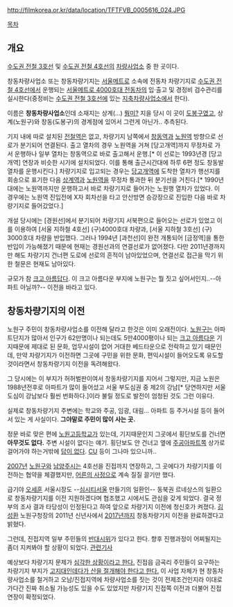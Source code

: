 {{{+1 倉洞車輛社業所 / Chang-dong Train Depot }}}

http://filmkorea.or.kr/data/location/TFTFVB_0005616_024.JPG

[[목차]]
== 개요 ==
[[수도권 전철 3호선]] 및 [[수도권 전철 4호선]]의 [[차량사업소]] 중 한 곳이다.

창동차량사업소 또는 창동차량기지는 [[서울메트로]] 소속에 전동차 차량기지로 [[수도권 전철 4호선]]에서 운행되는 [[서울메트로 4000호대 전동차]]의 입·출고 및 경정비 검수관리를 실시한다(중정비는 [[수도권 전철 3호선]]에 있는 [[지축차량사업소]]에서 한다). 

이름은 '''창동차량사업소'''인데 소재지는 상계(...) [[뭥미?]] 지을 당시 이 곳이 [[도봉구]]였고, 상계(노원구)와 창동(도봉구)의 경계점에 있어서 그런게 아닌가.. 추측된다.

기지 내에 따로 설치된 [[전철역]]은 없고, 차량기지 남쪽에서 [[창동역]]과 [[노원역]] 방향으로 선로가 분기되어 연결된다. 출고 열차의 경우 노원역을 거쳐 [당고개역]까지 무정차로 가서 운행하나 일부 열차는 창동역으로 바로 출고해서 운행.[* 이 선로는 1993년경 [당고개역] 연장과 비슷한 시기에 설치되었다. 이를 통해 출근시간대에 하루 6편 정도 창동발 열차를 운행시킨다.] 차량기지로 입고되는 경우는 [[당고개역]]에 도착한 열차가 행선지를 회송으로 표기한 다음 [[상계역]]과 [[노원역]]을 무정차 통과한 뒤 분기선을 거친다.[* 1990년대에는 노원역까지만 운행하고서 바로 차량기지로 들어가는 노원행 열차가 있었다. 이 경우에는 노원역 진입전에 X자 회차선을 타고 안산방면 승강장으로 진입한 다음 바로 차량기지로 들어갔었다.]  

개설 당시에는 [경원선]에서 분기되어 차량기지 서북편으로 들어오는 선로가 있었고 이를 이용하여 [서울 지하철 4호선] (구)4000호대 차량과, [서울 지하철 3호선] (구) 3000호대 차량을 반입했다. 그러나 1994년 [과천선]이 완전 개통되어 [금정역]을 통한 반입이 가능해졌기 때문에 현재는 경원선과의 연결선로가 없어졌다. 다만 2011년경까지만 해도 차량기지 건너편 도로에 선로의 흔적이 남아있었으며, 연결선로 접근을 막기 위한 철문은 현재도 남아있다.

규모가 참 [[크고 아름답다]]. 이 크고 아름다운 부지에 노원구는 뭘 짓고 싶어서인지..--아파트 아닐까?-- 이전을 바라고 있다. 

== 창동차량기지의 이전 ==
노원구 주민이 창동차량사업소를 이전해 달라고 한것은 이미 오래전이다. [[노원구]]는 아파트단지가 많아서 인구가 62만명이나 되는데도 5만4000평이나 되는 [[크고 아름다운]] 기지때문에 제대로 된 문화, 업무시설이 없어 거대한 베드타운으로 전락하고 있기 때문인데, 만약 차량기지가 이전하면 그곳에 구민을 위한 문화, 편익시설이 들어오도록 유도할 것이라면서 창동차량기지 이전을 독려해왔다.

그 당시에는 이 부지가 허허벌판이여서 창동차량기지를 지어서 그렇지만, 지금 노원은 1988년전후로 아파트가 많이 들어섰고 서울 부도심권 중 제2의 강남[* 당연하지만 서울 도심이 강남보다 훨씬 번화하다.]이라 불릴 정도로 발전이 엄청된 것도 그런 이유다.

실제로 창동차량기지 주변에는 학교와 주공, 임광, 대림... 아파트 등 주거시설 등이 들어서 있는 게 사실이다. '''그야말로 주민이 많이 사는 곳.'''

정문 바로 맞은 편에 [[노원고등학교]]가 있는데, 기지때문인지 그곳에서 횡단보도를 건너면  '''아무것도 없다.''' 주변 시설이 없다는 얘기. 횡단보도 안 건너고 옆에 [[주공아파트]]쪽 상가로 걸어가야 하는거밖에 [[답이 없다]]. [[CU]] 등이 그나마 있으니까..

[[2007년]] [[노원구]]와 [[남양주시]]는 4호선을 진접까지 연장하고, 그 곳에다가 차량기지를 이전하는 협약을 체결했지만, [[어른의 사정]]으로 계속 질질 끌기만 했다.

급기야 [[오세훈]] 서울시장도 --[[심시티서울]] 만들기의 일환인-- 동북권 르네상스의 일환으로 창동차량기지를 이전 지원하겠다며 협조했고 시에서도 관심을 갖게 되었다. 결국 정부의 조사 결과 타당성이 인정된다고 하여 앞으로 차량기지 이전에 청신호가 켜졌다. [[김성환]] 노원구청장의 2011년 신년사에서 [[2017년]]까지 창동차량기지 이전을 완료하겠다고 밝혔다.

그런데, 진접지역 일부 주민들의 [http://serviceapi.nmv.naver.com/flash/convertIframeTag.nhn?vid=E06573C50783FFC6B7229A79436863F4BD08&outKey=V123a60f2594054b520bf20d7d30b15428276fac6f2268abab78020d7d30b15428276&width=720&height=438  반대시위]가 있다고 한다. 향후 진행과정이 어찌될지는 좀더 지켜봐야 할 상황이 되었다. [http://www.kyeonggi.com/news/articleView.html?idxno=706505 관련기사]

예상보다 차량기지 문제가 [http://www.nyjtoday.com/news/articleView.html?idxno=22337 심각한 상황이라고 한다.] 진접읍 금곡리 주민들이 요구하는 차량기지 부지가 [http://www.kyeonggi.com/news/articleView.html?idxno=722027 고지대인데다가 산을 절개해야 한다고 한다.] 이 사업 자체가 현 창동차량사업소를 철거하고 오남/진접지역에 차량사업소를 짓는 것이 전제조건인지라 이대로 가다간 진짜 취소될 가능성도 있을 수도 있었지만 차량기지 진접쪽 이전과 더불어 진접 연장이 확정되었다.
